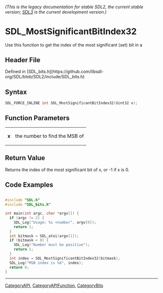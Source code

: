====== (This is the legacy documentation for stable SDL2, the current stable version; [https://wiki.libsdl.org/SDL3/ SDL3] is the current development version.) ======
= SDL_MostSignificantBitIndex32 =

Use this function to get the index of the most significant (set) bit in a

== Header File ==

Defined in [SDL_bits.h](https://github.com/libsdl-org/SDL/blob/SDL2/include/SDL_bits.h)

== Syntax ==

<syntaxhighlight lang='c'>
SDL_FORCE_INLINE int SDL_MostSignificantBitIndex32(Uint32 x);</syntaxhighlight>

== Function Parameters ==

{|
|'''x'''
|the number to find the MSB of
|}

== Return Value ==

Returns the index of the most significant bit of x, or -1 if x is 0.

== Code Examples ==

<syntaxhighlight lang='c'>

#include "SDL.h"
#include "SDL_bits.h"

int main(int argc, char *argv[]) {
  if (argc != 2) {
    SDL_Log("Usage: %s <number", argv[0]);
    return 1;
  }
  int bitmask = SDL_atoi(argv[1]);
  if (bitmask < 0) {
    SDL_Log("Number must be positive");
    return 1;
  }
  int index = SDL_MostSignificantBitIndex32(bitmask);
  SDL_Log("MSB index is %d", index);
  return 0;
}
</syntaxhighlight>

----
[[CategoryAPI]], [[CategoryAPIFunction]], [[CategoryBits]]



